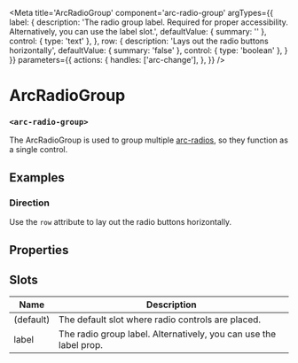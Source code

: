
<Meta
title='ArcRadioGroup'
component='arc-radio-group'
argTypes={{
    label: {
      description: 'The radio group label. Required for proper accessibility. Alternatively, you can use the label slot.',
      defaultValue: { summary: '' },
      control: { type: 'text' },
    },
    row: {
      description: 'Lays out the radio buttons horizontally',
      defaultValue: { summary: 'false' },
      control: { type: 'boolean' },
    }
}}
parameters={{
  actions: {
    handles: ['arc-change'],
  },
}} />

# ArcRadioGroup
### `<arc-radio-group>`

The ArcRadioGroup is used to group multiple [arc-radios](?path=/story/arcradio--default), so they function as a single control.

<Canvas>
  <Story name="Default" story={stories.Default} />
</Canvas>

## Examples
### Direction
Use the `row` attribute to lay out the radio buttons horizontally.
<Canvas>
  <Story name="Row" story={stories.Row} />
</Canvas>

## Properties
<ArgsTable story="Default" />

## Slots

| Name         | Description                                               |
|--------------|-----------------------------------------------------------|
| (default)    | The default slot where radio controls are placed.         |
| label        | The radio group label. Alternatively, you can use the label prop. |
